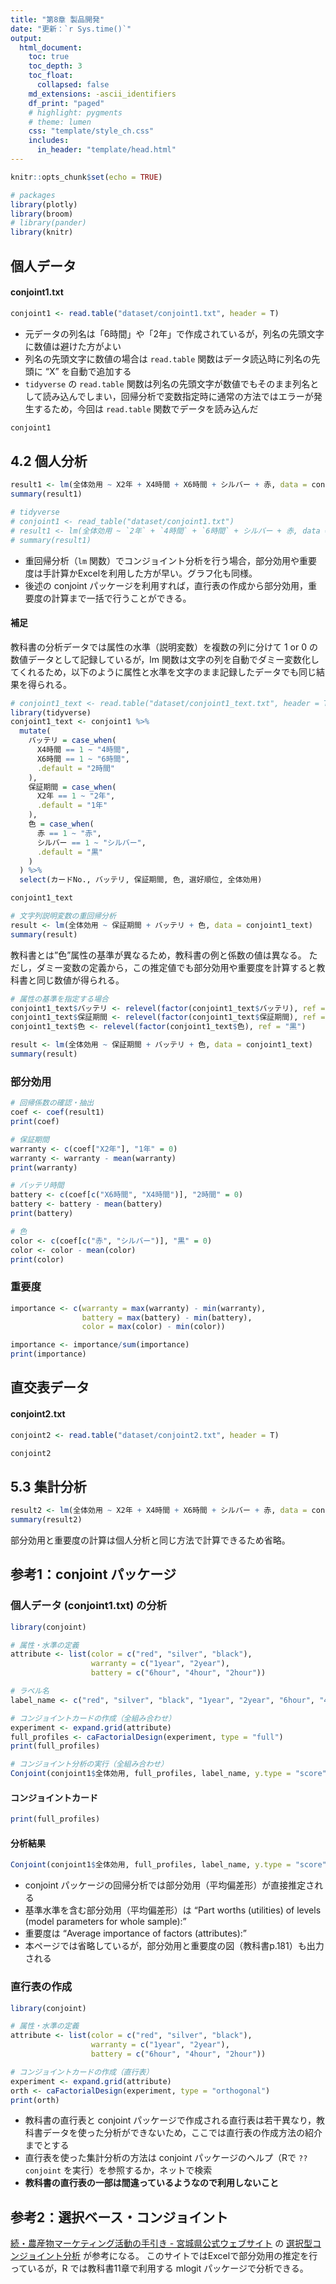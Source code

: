 ```yaml
---
title: "第8章 製品開発"
date: "更新：`r Sys.time()`"
output:
  html_document:
    toc: true
    toc_depth: 3
    toc_float:
      collapsed: false
    md_extensions: -ascii_identifiers
    df_print: "paged"
    # highlight: pygments
    # theme: lumen
    css: "template/style_ch.css"
    includes:
      in_header: "template/head.html"
---
```


```r
knitr::opts_chunk$set(echo = TRUE)

# packages
library(plotly)
library(broom)
# library(pander)
library(knitr)
```


## 個人データ
#### conjoint1.txt
```r
conjoint1 <- read.table("dataset/conjoint1.txt", header = T)
```

- 元データの列名は「6時間」や「2年」で作成されているが，列名の先頭文字に数値は避けた方がよい
- 列名の先頭文字に数値の場合は `read.table` 関数はデータ読込時に列名の先頭に "X" を自動で追加する
- `tidyverse` の `read.table` 関数は列名の先頭文字が数値でもそのまま列名として読み込んでしまい，回帰分析で変数指定時に通常の方法ではエラーが発生するため，今回は `read.table` 関数でデータを読み込んだ


```r
conjoint1
```

## 4.2 個人分析
```r
result1 <- lm(全体効用 ~ X2年 + X4時間 + X6時間 + シルバー + 赤, data = conjoint1)
summary(result1)

# tidyverse
# conjoint1 <- read_table("dataset/conjoint1.txt")
# result1 <- lm(全体効用 ~ `2年` + `4時間` + `6時間` + シルバー + 赤, data = conjoint1)
# summary(result1)
```

- 重回帰分析（`lm` 関数）でコンジョイント分析を行う場合，部分効用や重要度は手計算かExcelを利用した方が早い。グラフ化も同様。
- 後述の conjoint パッケージを利用すれば，直行表の作成から部分効用，重要度の計算まで一括で行うことができる。

#### 補足
教科書の分析データでは属性の水準（説明変数）を複数の列に分けて 1 or 0 の数値データとして記録しているが，lm 関数は文字の列を自動でダミー変数化してくれるため，以下のように属性と水準を文字のまま記録したデータでも同じ結果を得られる。




```r
# conjoint1_text <- read.table("dataset/conjoint1_text.txt", header = T)
library(tidyverse)
conjoint1_text <- conjoint1 %>% 
  mutate(
    バッテリ = case_when(
      X4時間 == 1 ~ "4時間",
      X6時間 == 1 ~ "6時間",
      .default = "2時間"
    ),
    保証期間 = case_when(
      X2年 == 1 ~ "2年",
      .default = "1年"
    ),
    色 = case_when(
      赤 == 1 ~ "赤",
      シルバー == 1 ~ "シルバー",
      .default = "黒"
    )
  ) %>% 
  select(カードNo., バッテリ, 保証期間, 色, 選好順位, 全体効用)

conjoint1_text
```

```r
# 文字列説明変数の重回帰分析
result <- lm(全体効用 ~ 保証期間 + バッテリ + 色, data = conjoint1_text)
summary(result)
```

教科書とは"色"属性の基準が異なるため，教科書の例と係数の値は異なる。
ただし，ダミー変数の定義から，この推定値でも部分効用や重要度を計算すると教科書と同じ数値が得られる。


```r
# 属性の基準を指定する場合
conjoint1_text$バッテリ <- relevel(factor(conjoint1_text$バッテリ), ref = "2時間")
conjoint1_text$保証期間 <- relevel(factor(conjoint1_text$保証期間), ref = "1年")
conjoint1_text$色 <- relevel(factor(conjoint1_text$色), ref = "黒")

result <- lm(全体効用 ~ 保証期間 + バッテリ + 色, data = conjoint1_text)
summary(result)
```

### 部分効用
```r
# 回帰係数の確認・抽出
coef <- coef(result1)
print(coef)

# 保証期間
warranty <- c(coef["X2年"], "1年" = 0)
warranty <- warranty - mean(warranty)
print(warranty)

# バッテリ時間
battery <- c(coef[c("X6時間", "X4時間")], "2時間" = 0)
battery <- battery - mean(battery) 
print(battery)

# 色
color <- c(coef[c("赤", "シルバー")], "黒" = 0)
color <- color - mean(color)
print(color)
```

### 重要度
```r
importance <- c(warranty = max(warranty) - min(warranty),
                battery = max(battery) - min(battery),
                color = max(color) - min(color))

importance <- importance/sum(importance)
print(importance)
```


## 直交表データ
#### conjoint2.txt
```r
conjoint2 <- read.table("dataset/conjoint2.txt", header = T)
```

```r
conjoint2
```

## 5.3 集計分析
```r
result2 <- lm(全体効用 ~ X2年 + X4時間 + X6時間 + シルバー + 赤, data = conjoint2)
summary(result2)
```

部分効用と重要度の計算は個人分析と同じ方法で計算できるため省略。


## 参考1：conjoint パッケージ

### 個人データ (conjoint1.txt) の分析
```r
library(conjoint)

# 属性・水準の定義
attribute <- list(color = c("red", "silver", "black"),
                  warranty = c("1year", "2year"),
                  battery = c("6hour", "4hour", "2hour"))

# ラベル名
label_name <- c("red", "silver", "black", "1year", "2year", "6hour", "4hour", "2hour")

# コンジョイントカードの作成（全組み合わせ）
experiment <- expand.grid(attribute)
full_profiles <- caFactorialDesign(experiment, type = "full")
print(full_profiles)

# コンジョイント分析の実行（全組み合わせ）
Conjoint(conjoint1$全体効用, full_profiles, label_name, y.type = "score")
```

#### コンジョイントカード
```r
print(full_profiles)
```

#### 分析結果
```r
Conjoint(conjoint1$全体効用, full_profiles, label_name, y.type = "score")
```

- conjoint パッケージの回帰分析では部分効用（平均偏差形）が直接推定される
- 基準水準を含む部分効用（平均偏差形）は "Part worths (utilities) of levels (model parameters for whole sample):"
- 重要度は "Average importance of factors (attributes):"
- 本ページでは省略しているが，部分効用と重要度の図（教科書p.181）も出力される


### 直行表の作成
```r
library(conjoint)

# 属性・水準の定義
attribute <- list(color = c("red", "silver", "black"),
                  warranty = c("1year", "2year"),
                  battery = c("6hour", "4hour", "2hour"))

# コンジョイントカードの作成（直行表）
experiment <- expand.grid(attribute)
orth <- caFactorialDesign(experiment, type = "orthogonal")
print(orth)
```

- 教科書の直行表と conjoint パッケージで作成される直行表は若干異なり，教科書データを使った分析ができないため，ここでは直行表の作成方法の紹介までとする 
- 直行表を使った集計分析の方法は conjoint パッケージのヘルプ（Rで `??conjoint` を実行）を参照するか，ネットで検索
- **教科書の直行表の一部は間違っているようなので利用しないこと**


## 参考2：選択ベース・コンジョイント

[続・農産物マーケティング活動の手引き - 宮城県公式ウェブサイト](https://www.pref.miyagi.jp/soshiki/res_center/marketing-manual.html) の [選択型コンジョイント分析](https://www.pref.miyagi.jp/documents/20321/617762.pdf) が参考になる。
このサイトではExcelで部分効用の推定を行っているが，R では教科書11章で利用する mlogit パッケージで分析できる。


